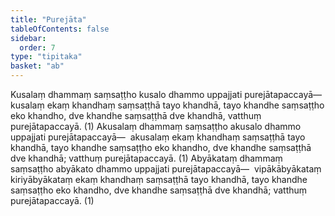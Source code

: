 ```yaml
---
title: "Purejāta"
tableOfContents: false
sidebar:
  order: 7
type: "tipitaka"
basket: "ab"
---
```



<DynamicBreadcrumb />

<Division number="204">

<Paragraph number="698">
Kusalaṃ dhammaṃ saṃsaṭṭho kusalo dhammo uppajjati purejātapaccayā—  kusalaṃ ekaṃ khandhaṃ saṃsaṭṭhā tayo khandhā, tayo khandhe saṃsaṭṭho eko khandho, dve khandhe saṃsaṭṭhā dve khandhā, vatthuṃ purejātapaccayā. (1)
</Paragraph>

<Paragraph number="699">
Akusalaṃ dhammaṃ saṃsaṭṭho akusalo dhammo uppajjati purejātapaccayā—  akusalaṃ ekaṃ khandhaṃ saṃsaṭṭhā tayo khandhā, tayo khandhe saṃsaṭṭho eko khandho, dve khandhe saṃsaṭṭhā dve khandhā; vatthuṃ purejātapaccayā. (1)
</Paragraph>

<Paragraph number="700">
Abyākataṃ dhammaṃ saṃsaṭṭho abyākato dhammo uppajjati purejātapaccayā—  vipākābyākataṃ kiriyābyākataṃ ekaṃ khandhaṃ saṃsaṭṭhā tayo khandhā, tayo khandhe saṃsaṭṭho eko khandho, dve khandhe saṃsaṭṭhā dve khandhā; vatthuṃ purejātapaccayā. (1)
</Paragraph>
</Division>